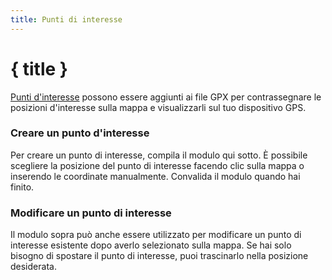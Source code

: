 ```yaml
---
title: Punti di interesse
---
```


<script>
</script>

# <MapPin size="24" class="inline-block" style="margin-bottom: 5px" /> { title }

[Punti d'interesse](../gpx) possono essere aggiunti ai file GPX per contrassegnare le posizioni d'interesse sulla mappa e visualizzarli sul tuo dispositivo GPS.

### Creare un punto d'interesse

Per creare un punto di interesse, compila il modulo qui sotto.
È possibile scegliere la posizione del punto di interesse facendo clic sulla mappa o inserendo le coordinate manualmente.
Convalida il modulo quando hai finito.

<div class="flex flex-row justify-center">
    <Waypoint class="text-foreground p-3 border rounded-md shadow-lg" />
</div>

### Modificare un punto di interesse

Il modulo sopra può anche essere utilizzato per modificare un punto di interesse esistente dopo averlo selezionato sulla mappa.
Se hai solo bisogno di spostare il punto di interesse, puoi trascinarlo nella posizione desiderata.
